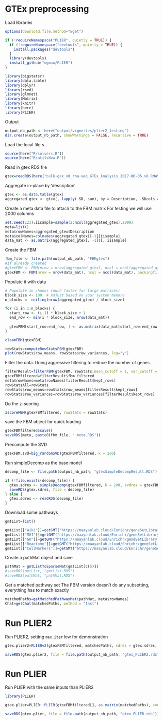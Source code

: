 # GTEx preprocessing

Load libraries
```r
options(download.file.method="wget")

if (!requireNamespace("PLIER", quietly = TRUE)) {
  if (!requireNamespace("devtools", quietly = TRUE)) {
    install.packages("devtools")
  }
  library(devtools)
  install_github("wgmao/PLIER")
}

library(bigstatsr)
library(data.table)
library(dplyr)
library(rsvd)
library(glmnet)
library(Matrix)
library(knitr)
library(here)
library(PLIER)
```
Output 

```r
output_nb_path <- here("output/vignettes/plier2_testing")
dir.create(output_nb_path, showWarnings = FALSE, recursive = TRUE)
```

Load the local file s
```r
source(here("R/solvers.R"))
source(here("R/utilsNew.R"))
```

Read in gtex RDS file 
```r
gtex=readRDS(here("bulk-gex_v8_rna-seq_GTEx_Analysis_2017-06-05_v8_RNASeQCv1.1.9_gene_tpm.rds"))
```

Aggregate in-place by 'description'
```r
gtex <- as.data.table(gtex)
aggregated_gtex <- gtex[, lapply(.SD, sum), by = Description, .SDcols = is.numeric]
```

Create a meta data file to attach to the FBM matrix
For testing we will use 2000 columns
```r
set.seed(123);iisample=sample(2:ncol(aggregated_gtex),2000)
meta=list()
meta$rowNames=aggregated_gtex$Description
meta$colNames=colnames(aggregated_gtex)[-1][iisample]
data_mat <- as.matrix(aggregated_gtex[, -1])[, iisample] 
```

Create the FBM
```r
fbm_file <- file.path(output_nb_path, "FBMgtex")
#if already created
#gtexFBM <- FBM(nrow = nrow(aggregated_gtex), ncol = ncol(aggregated_gtex) - 1, backingfile = fbm_file)
gtexFBM <- FBM(nrow = nrow(data_mat), ncol = ncol(data_mat), backingfile = fbm_file, create_bk = T)
```

Populate it with data
```r
# Populate in chunks (much faster for large matrices)
block_size <- 100  # Adjust based on your system memory
n_blocks <- ceiling(nrow(aggregated_gtex) / block_size)

for (i in 1:n_blocks) {
  start_row <- (i-1) * block_size + 1
  end_row <- min(i * block_size, nrow(data_mat))
  
  gtexFBM[start_row:end_row, ] <- as.matrix(data_mat[start_row:end_row, ])
}
```

```r
cleanFBM(gtexFBM)
```

```r
rowStats=computeRowStatsFBM(gtexFBM)
plot(rowStats$row_means, rowStats$row_variances, log="y")
```
Filter the data. Doing aggressive filtering to reduce the number of genes.
```r
filterResult=filterFBM(gtexFBM, rowStats,mean_cutoff = 1, var_cutoff = 0.1, backingfile =paste0(fbm_file, "_filtered")) 
gtexFBMfiltered=filterResult$fbm_filtered
meta$rowNames=meta$rowNames[filterResult$kept_rows]
rowStatsAll=rowStats
rowStats$row_means=rowStats$row_means[filterResult$kept_rows]
rowStats$row_variances=rowStats$row_variances[filterResult$kept_rows]
```

Do the z-scoring
```r
zscoreFBM(gtexFBMfiltered, rowStats = rowStats)
```

save the FBM object for quick loading
```r
gtexFBMfiltered$save()
saveRDS(meta, paste0(fbm_file, "_meta.RDS"))
```

Precompute the SVD
```r
gtexFBM.svd=big_randomSVD(gtexFBMfiltered, k = 200)
```

Run simpleDecomp as the base model 
```r
decomp_file <- file.path(output_nb_path, "gtexSimpleDecompResult.RDS")

if (!file.exists(decomp_file)) {
  gtex.sdres <- simpleDecomp(gtexFBMfiltered, k = 200, svdres = gtexFBM.svd)
  saveRDS(gtex.sdres, file = decomp_file)
} else {
  gtex.sdres <- readRDS(decomp_file)
}
```

Download some pathways
```r
gmtList=list()

gmtList[["Wiki"]]=getGMT("https://maayanlab.cloud/Enrichr/geneSetLibrary?mode=text&libraryName=WikiPathway_2021_Human")
gmtList[["MGI"]]=getGMT("https://maayanlab.cloud/Enrichr/geneSetLibrary?mode=text&libraryName=MGI_Mammalian_Phenotype_Level_4_2021")
gmtList[["GO"]]=getGMT("https://maayanlab.cloud/Enrichr/geneSetLibrary?mode=text&libraryName=GO_Biological_Process_2023")
gmtList[["Reactome"]]=getGMT("https://maayanlab.cloud/Enrichr/geneSetLibrary?mode=text&libraryName=Reactome_2022")
gmtList[["CellMarkers"]]=getGMT("https://maayanlab.cloud/Enrichr/geneSetLibrary?mode=text&libraryName=CellMarker_2024")
```

Create a pathMat object and save
```r
pathMat = gmtListToSparseMat(gmtList[c(5)])
#saveRDS(gmtList, "gmtList.RDS")
#saveRDS(pathMat, "pathMat.RDS")
```

Get a matched pathway set
The FBM version doesn't do any subsetting, everything has to match exactly
```r
matchedPaths=getMatchedPathwayMat(pathMat, meta$rowNames)
Chat=getChat(matchedPaths, method = "fast")
```

# Run PLIER2

Run PLIER2, setting `max.iter` low for demonstration
```r
gtex.plier2=PLIERv2(gtexFBMfiltered, matchedPaths, sdres = gtex.sdres, Chat = Chat, doCrossval = T, multiplier = 3, max.U.updates = 3, max.iter = 20)
```

```r
saveRDS(gtex.plier2, file = file.path(output_nb_path, "gtex_PLIER2.rds"))
```

# Run PLIER

Run PLIER with the same inputs than PLIER2

```r
library(PLIER)
```

```r
gtex.plier=PLIER::PLIER(gtexFBMfiltered[], as.matrix(matchedPaths), svdres = gtexFBM.svd, Chat = as.matrix(Chat) , doCrossval = T, max.iter = 20, k=200)
```

```r
saveRDS(gtex.plier, file = file.path(output_nb_path, "gtex_PLIER.rds"))
```